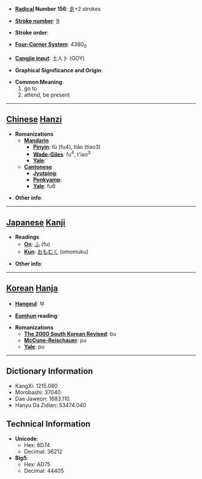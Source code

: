 * '''[[Wiktionary:Chinese radical index| Radical]] Number 156''': [[Wiktionary:Chinese radical index 走|走]]+2 strokes

* '''[[Wiktionary:Chinese total strokes index|Stroke number]]''': [[Wiktionary:Chinese total strokes index 9|9]]

* '''Stroke order''': 

* '''[[Wiktionary:Chinese four corner index|Four-Corner System]]''': 4380<sub>0</sub>

* '''[[Wiktionary:Chinese Cangjie index|Cangjie input]]''': 土人卜 (GOY)

* '''Graphical Significance and Origin''': 

* '''Common Meaning'''
*#go to
*# attend, be present


----

== [[Chinese]] [[Hanzi]] ==

* '''Romanizations'''
** '''[[Mandarin]]'''
*** '''[[Pinyin]]''': fù (fu4), tiǎo (tiao3)
*** '''[[Wade-Giles]]''': fu<sup>4</sup>, t'iao<sup>3</sup>
*** '''[[Yale]]''': 
** '''[[Cantonese]]'''
*** '''[[Jyutping]]''':
*** '''[[Penkyamp]]''': 
*** '''[[Yale]]''': fu6

* '''Other info''': 

----

== [[Japanese]] [[Kanji]] ==

* '''Readings'''
** '''[[On]]''': [[ふ]] (fu)
** '''[[Kun]]''': [[おもむく]] (omomuku)

* '''Other info''':  

----

== [[Korean]] [[Hanja]] ==

* '''[[Hangeul]]''': 부

* '''[[Eumhun]] reading''': 

* '''Romanizations'''
** '''[[The 2000 South Korean Revised Romanization|The 2000 South Korean Revised]]''': bu
** '''[[McCune-Reischauer]]''': pu
** '''[[Yale]]''': pu

----

== Dictionary Information ==

* KangXi: 1215.080
* Morobashi: 37040
* Dae Jaweon: 1683.110
* Hanyu Da Zidian: 53474.040

== Technical Information ==

* '''Unicode''':
** Hex: 8D74
** Decimal: 36212
* '''Big5''':
** Hex: AD75
** Decimal: 44405